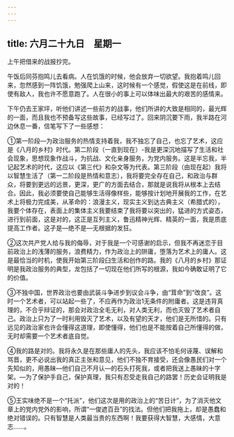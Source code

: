 ```yaml
---
---
---
```

title: 六月二十九日　星期一
---




上午把借来的战报抄完。

午饭后同芬抱鸣儿去看病。人在饥饿的时候，他会放弃一切欲望。我抱着鸣儿回来，忽然感到一阵饥饿，勉强爬上山来，这时候有一个感觉，假使这是在前线，即使有敌人，我也许不愿意跑了。人在很小的事上可以体味出最大的艰苦的感情来。

下午仍去王家坪，听他们讲述一些前方的战事，他们所讲的大致是相同的，最光辉的一面，而且我也不预备写这些故事，已经写过了。回来阴沉要下雨，我半路在河边休息一番，信笔写下了一些感想：

①第一阶段―为政治服务的热情支持着我，我不独忘了自己，也忘了艺术，这应是《八月的乡村》时代。第二阶段（一直到现在）-我是更深沉地描写了生活和社会现象，思想现象作战斗，为抗战、文化亲身服务，为党内服务。这是半忘我，半记起艺术的时代，这应以《第三代》和杂文等为代表。第三阶段（由现在起）我将以智慧生活了（第一二阶段是热情和意志），我将要完全存在自己，和政治与群众，将要到更远的远景，更深，更广的方面去结合，那就是说我将从根本上去结合。因此，我必须要使自己能够生活得像样些，能够按计划地开展我的工作，在艺术上将极力完成美，从革命的：浪漫主义，现实主义到达古典主义（希腊式的），我要个体存在，表面上的集体主义我要结束了我将要以突出的，猛进的方式姿态，进行到前面，这是对的，这正是互列主义，鲁迅精神光辉、精英的一面，我是质底提高工作者。这孑是―绝不是―无根据的发狂。

②这次共产党人给与我的侮辱，对于我是一个可感谢的启示，但我不再迷恋于目前政治上的浅薄的服务，浪费精力，作为政治上的阱庸，堕落为艺术上的庸人。这是最恰当的时机，使我开始第三阶段臼生活和创作的路。我的《八月的乡村》那证明是我政治服务的典型，龙包括了一切现在他们所写的根源，我如今确敢证明了它的价值。

③不独中国，世界政治也要由武装斗争进步到议会斗争，由“茸命”到“改良”。这时一个艺术者，可以站起一些了，不应再作为政治1无条件的附庸者。这是违背真理的，不合乎辩证的，那会对政治全毛无利，对人类无利，而也灭毁了艺术者自己。政治上只为了一时利用毁灭了艺术，以及有望的天才，他们是无所惜的。只有远见的政治家也许会懂得这道理，即使懂得，他们也是不能按着自己所懂得的做，无时却需要一个艺术者底自觉。

④我的路是对的。我将永久是在那些庸人的先头，我应该不怕毛何诬蔑、误解和骂晋，更不必说出我的真正主张和意见，他们不独不育接受，还会像愚民们对一个先知似的，用愚昧―他们自己不月认―的石头打死我，或者把我送上愚昧的十字架。―为了保护手自己，保护真理，我只有忍受走我自己的路罢！历史会证明我是对的！

⑤王实味绝不是一个“托派”，他们这次是用的政治上的“苦日计”，为了消灭他文章上的党内党外的影响，所谓“一俊遮百丑”的找法。但他们把我拖上，却是愚蠢和绝对错误的。只有智慧是人类最当贵的东西啊！我要获得大智慧，大感情，大意志……。